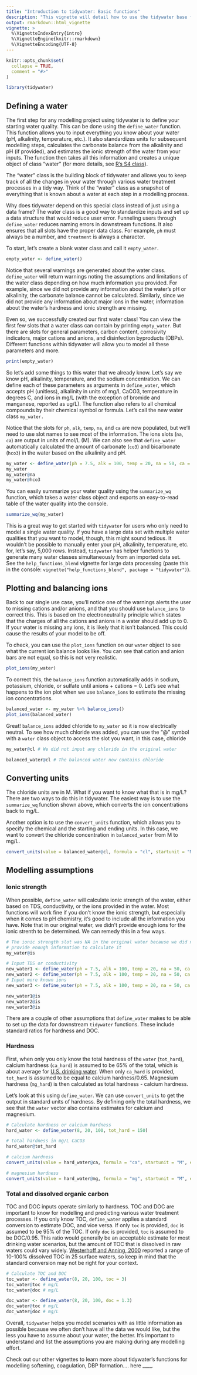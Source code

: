 ```yaml
---
title: "Introduction to tidywater: Basic functions"
description: "This vignette will detail how to use the tidywater base functions for basic water quality analysis."
output: rmarkdown::html_vignette
vignette: >
  %\VignetteIndexEntry{intro}
  %\VignetteEngine{knitr::rmarkdown}
  %\VignetteEncoding{UTF-8}
---
```


```r
knitr::opts_chunk$set(
  collapse = TRUE,
  comment = "#>"
)
```


```r
library(tidywater)
```

## Defining a water

The first step for any modelling project using tidywater is to define your starting water quality. This can be done using the `define_water` function. This function allows you to input everything you know about your water (pH, alkalinity, temperature, etc.). It also standardizes units for subsequent modelling steps, calculates the carbonate balance from the alkalinity and pH (if provided), and estimates the ionic strength of the water from your inputs. The function then takes all this information and creates a unique object of class "water" (for more details, see <a href = "https://adv-r.hadley.nz/s4.html"> R's S4 class</a>). 

The "water" class is the building block of tidywater and allows you to keep track of all the changes in your water through various water treatment processes in a tidy way. Think of the "water" class as a snapshot of everything that is known about a water at each step in a modelling process.

Why does tidywater depend on this special class instead of just using a data frame? The water class is a good way to standardize inputs and set up a data structure that would reduce user error. Funneling users through `define_water` reduces naming errors in downstream functions. It also ensures that all slots have the proper data class. For example, `ph` must always be a number, and `treatment` is always a character.

To start, let's create a blank water class and call it `empty_water.`

```r
empty_water <- define_water()
```

Notice that several warnings are generated about the water class. `define_water` will return warnings noting the assumptions and limitations of the water class depending on how much information you provided. For example, since we did not provide any information about the water's pH or alkalinity, the carbonate balance cannot be calculated. Similarly, since we did not provide any information about major ions in the water, information about the water's hardness and ionic strength are missing. 

Even so, we successfully created our first water class! You can view the first few slots that a water class can contain by printing `empty_water`. But there are slots for general parameters, carbon content, corrosivity indicators, major cations and anions, and disinfection byproducts (DBPs). Different functions within tidywater will allow you to model all these parameters and more. 

```r
print(empty_water)
```
So let's add some things to this water that we already know. Let's say we know pH, alkalinity, temperature, and the  sodium concentration. We can define each of these parameters as arguments in `define_water`, which accepts pH (unitless), alkalinity in units of mg/L CaCO3, temperature in degrees C, and ions in mg/L (with the exception of bromide and manganese, reported as ug/L). The function also refers to all chemical compounds by their chemical symbol or formula. Let's call the new water class `my_water.`

Notice that the slots for `ph`, `alk`, `temp`, `na`, and `ca` are now populated, but we'll need to use slot names to see most of the information. The ions slots (`na`, `ca`) are output in units of mol/L (M).  We can also see that `define_water` automatically calculated the amount of carbonate (`co3`) and bicarbonate (`hco3`) in the water based on the alkalinity and pH. 

```r
my_water <- define_water(ph = 7.5, alk = 100, temp = 20, na = 50, ca = 50)
my_water
my_water@na
my_water@hco3
```

You can easily summarize your water quality using the `summarize_wq` function, which takes a water class object and exports an easy-to-read table of the water quality into the console. 

```r
summarize_wq(my_water)
```

This is a great way to get started with `tidywater` for users who only need to model a single water quality. If you have a large data set with multiple water qualities that you want to model, though,  this might sound tedious. It wouldn't be possible to manually enter your pH, alkalinity, temperature, etc. for, let's say, 5,000 rows. Instead, `tidywater` has helper functions to generate many water classes simultaneously from an imported data set. See the `help_functions_blend` vignette for large data processing (paste this in the console: `vignette("help_functions_blend", package = "tidywater")`). 

## Plotting and balancing ions

Back to our single use case, you'll notice one of the warnings alerts the user to missing cations and/or anions, and that you should use `balance_ions` to correct this. This is based on the electroneutrality principle which states that the charges of all the cations and anions in a water should add up to 0. If your water is missing any ions, it is likely that it isn't balanced. This could cause the results of your model to be off. 

To check, you can use the `plot_ions` function on our `water` object to see what the current ion balance looks like. You can see that cation and anion bars are not equal, so this is not very realistic. 

```r
plot_ions(my_water)
```
To correct this, the `balance_ions` function automatically adds in sodium, potassium, chloride, or sulfate until anions + cations = 0. Let's see what happens to the ion plot when we use `balance_ions` to estimate the missing ion concentrations. 

```r
balanced_water <- my_water %>% balance_ions()
plot_ions(balanced_water)
```
Great! `balance_ions` added chloride to `my_water` so it is now electrically neutral. To see how much chloride was added, you can use the "@" symbol with a `water` class object to access the slot you want, in this case, chloride

```r
my_water@cl # We did not input any chloride in the original water

balanced_water@cl # The balanced water now contains chloride
```

## Converting units
The chloride units are in M. What if you want to know what that is in mg/L? There are two ways to do this in tidywater. The easiest way is to use the `summarize_wq` function shown above, which converts the ion concentrations back to mg/L. 

Another option is to use the `convert_units` function, which allows you to specify the chemical and the starting and ending units. In this case, we want to convert the chloride concentration in `balanced_water` from M to mg/L.
```r
convert_units(value = balanced_water@cl, formula = "cl", startunit = "M", endunit = "mg/L")
```
## Modelling assumptions

### Ionic strength

When possible, `define_water` will calculate ionic strength of the water, either based on TDS, conductivity, or the ions provided in the water. Most functions will work fine if you don't know the ionic strength, but especially when it comes to pH chemistry, it's good to include all the information you have. Note that in our original water, we didn't provide enough ions for the ionic strenth to be determined. We can remedy this in a few ways.

```r
# The ionic strength slot was NA in the original water because we did not
# provide enough information to calculate it
my_water@is

# Input TDS or conductivity
new_water1 <- define_water(ph = 7.5, alk = 100, temp = 20, na = 50, ca = 50, tds = 100)
new_water2 <- define_water(ph = 7.5, alk = 100, temp = 20, na = 50, ca = 50, cond = 200)
# Input more known ions
new_water3 <- define_water(ph = 7.5, alk = 100, temp = 20, na = 50, ca = 50, so4 = 100)

new_water1@is
new_water2@is
new_water3@is
```

There are a couple of other assumptions that `define_water` makes to be able to set up the data for downstream `tidywater` functions. These include standard ratios for hardness and DOC. 

### Hardness

First, when only you only know the total hardness of the `water` (`tot_hard`), calcium hardness (`ca_hard`) is assumed to be 65% of the total, which is about average for <a href = "https://www.ars.usda.gov/ARSUserFiles/80400525/Articles/NDBC32_WaterMin.pdf"> U.S. drinking water</a>. When only `ca_hard` is provided, `tot_hard` is assumed to be equal to calcium hardness/0.65. Magnesium hardness (`mg_hard`) is then calculated as total hardness - calcium hardness. 

Let's look at this using `define_water`. We can use `convert_units` to get the output in standard units of hardness. By defining only the total hardness, we see that the `water` vector also contains estimates for calcium and magnesium. 

```r
# Calculate hardness or calcium hardness
hard_water <- define_water(8, 20, 100, tot_hard = 150)

# total hardness in mg/L CaCO3
hard_water@tot_hard

# calcium hardness
convert_units(value = hard_water@ca, formula = "ca", startunit = "M", endunit = "mg/L CaCO3")

# magnesium hardness
convert_units(value = hard_water@mg, formula = "mg", startunit = "M", endunit = "mg/L CaCO3")
```
### Total and dissolved organic carbon

TOC and DOC inputs operate similarly to hardness. TOC and DOC are important to know for modelling and predicting various water treatment processes. If you only know TOC, `define_water` applies a standard conversion to estimate DOC, and vice versa. If only `toc` is provided, `doc` is assumed to be 95% of the TOC. If only `doc` is provided, `toc` is assumed to be DOC/0.95. This ratio would generally be an acceptable estimate for most drinking water scenarios, but the amount of TOC that is dissolved in raw waters could vary widely. <a href = "https://doi.org/10.1016/S0022-1694(00)00292-4">Westerhoff and Anning, 2000</a> reported a range of 10-100% dissolved TOC in 25 surface waters, so keep in mind that the standard conversion may not be right for your context.

```r
# Calculate TOC and DOC
toc_water <- define_water(8, 20, 100, toc = 3)
toc_water@toc # mg/L
toc_water@doc # mg/L

doc_water <- define_water(8, 20, 100, doc = 1.3)
doc_water@toc # mg/L
doc_water@doc # mg/L
```
Overall, `tidywater` helps you model scenarios with as little information as possible because we often don't have all the data we would like, but the less you have to assume about your water, the better. It's important to understand and list the assumptions you are making during any modelling effort. 

Check out our other vignettes to learn more about tidywater's functions for modelling softening, coagulation, DBP formation.... here ____.
